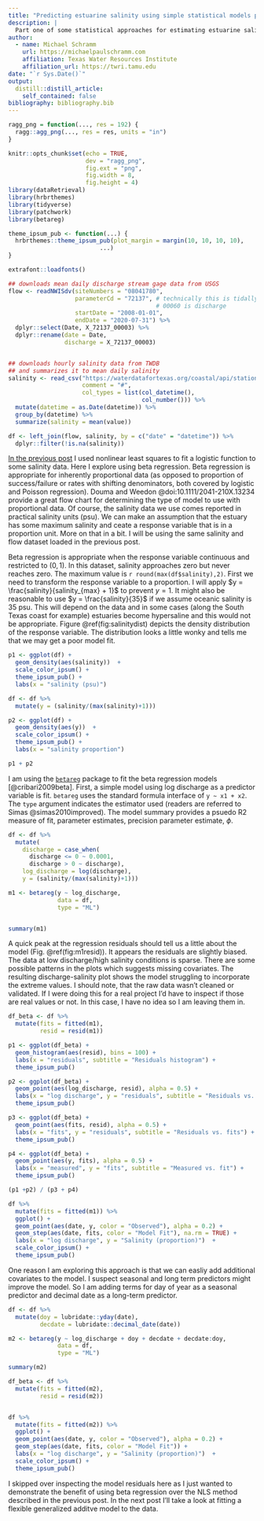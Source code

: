 ```yaml
---
title: "Predicting estuarine salinity using simple statistical models part 2"
description: |
  Part one of some statistical approaches for estimating estuarine salinity using freshwater inflow.
author:
  - name: Michael Schramm 
    url: https://michaelpaulschramm.com
    affiliation: Texas Water Resources Institute
    affiliation_url: https://twri.tamu.edu
date: "`r Sys.Date()`"
output:
  distill::distill_article:
    self_contained: false
bibliography: bibliography.bib
---
```


```r
ragg_png = function(..., res = 192) {
  ragg::agg_png(..., res = res, units = "in")
}

knitr::opts_chunk$set(echo = TRUE,
                      dev = "ragg_png",
                      fig.ext = "png",
                      fig.width = 8,
                      fig.height = 4)
library(dataRetrieval)
library(hrbrthemes)
library(tidyverse)
library(patchwork)
library(betareg)

theme_ipsum_pub <- function(...) {
  hrbrthemes::theme_ipsum_pub(plot_margin = margin(10, 10, 10, 10),
                          ...)
}

extrafont::loadfonts()
```


```r
## downloads mean daily discharge stream gage data from USGS
flow <- readNWISdv(siteNumbers = "08041780",
                   parameterCd = "72137", # technically this is tidally filtered discharge
                                          # 00060 is discharge
                   startDate = "2008-01-01",
                   endDate = "2020-07-31") %>%
  dplyr::select(Date, X_72137_00003) %>%
  dplyr::rename(date = Date, 
                discharge = X_72137_00003)


## downloads hourly salinity data from TWDB
## and summarizes it to mean daily salinity
salinity <- read_csv("https://waterdatafortexas.org/coastal/api/stations/SAB1/data/seawater_salinity?start_date=2008-01-01&end_date=2020-07-31&binning=hour&output_format=csv",
                     comment = "#",
                     col_types = list(col_datetime(),
                                      col_number())) %>%
  mutate(datetime = as.Date(datetime)) %>%
  group_by(datetime) %>%
  summarize(salinity = mean(value))

df <- left_join(flow, salinity, by = c("date" = "datetime")) %>%
  dplyr::filter(!is.na(salinity))
```

[In the previous post](https://michaelpaulschramm.com/posts/2020-08-24-salinity_functions/) I used nonlinear least squares to fit a logistic function to some salinity data. Here I explore using beta regression. Beta regression is appropriate for inherently proportional data (as opposed to proportion of success/failure or rates with shifting denominators, both covered by logistic and Poisson regression). Douma and Weedon @doi:10.1111/2041-210X.13234 provide a great flow chart for determining the type of model to use with proportional data.
Of course, the salinity data we use comes reported in practical salinity units (psu). We can make an assumption that the estuary has some maximum salinity and ceate a response variable that is in a proportion unit. More on that in a bit. I will be using the same salinity and flow dataset loaded in the previous post.

Beta regression is appropriate when the response variable continuous and restricted to $(0,1)$. In this dataset, salinity approaches zero but never reaches zero. The maximum value is `r round(max(df$salinity),2)`. First we need to transform the response variable to a proportion. I will apply $y = \frac{salinity}{salinity_{max} + 1}$ to prevent $y=1$. It might also be reasonable to use $y = \frac{salinity}{35}$ if we assume oceanic salinity is 35 psu. This will depend on the data and in some cases (along the South Texas coast for example) estuaries become hypersaline and this would not be appropriate. Figure \@ref(fig:salinitydist) depicts the density distribution of the response variable. The distribution looks a little wonky and tells me that we may get a poor model fit. 

```r
p1 <- ggplot(df) +
  geom_density(aes(salinity))  +
  scale_color_ipsum() +
  theme_ipsum_pub() +
  labs(x = "salinity (psu)")

df <- df %>%
  mutate(y = (salinity/(max(salinity)+1)))

p2 <- ggplot(df) +
  geom_density(aes(y))  +
  scale_color_ipsum() +
  theme_ipsum_pub() +
  labs(x = "salinity proportion")

p1 + p2
```

I am using the [`betareg`](https://cran.r-project.org/web/packages/betareg/index.html) package to fit the beta regression models [@cribari2009beta]. First, a simple model using log discharge as a predictor variable is fit. `betareg` uses the standard formula interface of `y ~ x1 + x2`. The `type` argument indicates the estimator used (readers are referred to Simas @simas2010improved). The model summary provides a psuedo R2 measure of fit, parameter estimates, precision parameter estimate, $\phi$.

```r
df <- df %>%
  mutate(
    discharge = case_when(
      discharge <= 0 ~ 0.0001,
      discharge > 0 ~ discharge),
    log_discharge = log(discharge),
    y = (salinity/(max(salinity)+1)))

m1 <- betareg(y ~ log_discharge,
              data = df,
              type = "ML")


summary(m1)
```

A quick peak at the regression residuals should tell us a little about the model (Fig. \@ref(fig:m1resid)). It appears the residuals are slightly biased. The data at low discharge/high salinity conditions is sparse. There are some possible patterns in the plots which suggests missing covariates. The resulting discharge-salinity plot shows the model struggling to incorporate the extreme values. I should note, that the raw data wasn't cleaned or validated. If I were doing this for a real project I'd have to inspect if those are real values or not. In this case, I have no idea so I am leaving them in.

```r
df_beta <- df %>%
  mutate(fits = fitted(m1),
         resid = resid(m1))

p1 <- ggplot(df_beta) +
  geom_histogram(aes(resid), bins = 100) +
  labs(x = "residuals", subtitle = "Residuals histogram") +
  theme_ipsum_pub()

p2 <- ggplot(df_beta) +
  geom_point(aes(log_discharge, resid), alpha = 0.5) +
  labs(x = "log discharge", y = "residuals", subtitle = "Residuals vs. predictor") +
  theme_ipsum_pub()

p3 <- ggplot(df_beta) +
  geom_point(aes(fits, resid), alpha = 0.5) +
  labs(x = "fits", y = "residuals", subtitle = "Residuals vs. fits") +
  theme_ipsum_pub()

p4 <- ggplot(df_beta) +
  geom_point(aes(y, fits), alpha = 0.5) +
  labs(x = "measured", y = "fits", subtitle = "Measured vs. fit") +
  theme_ipsum_pub()

(p1 +p2) / (p3 + p4)
```

```r
df %>%
  mutate(fits = fitted(m1)) %>%
  ggplot() +
  geom_point(aes(date, y, color = "Observed"), alpha = 0.2) +
  geom_step(aes(date, fits, color = "Model Fit"), na.rm = TRUE) +
  labs(x = "log discharge", y = "Salinity (proportion)")  +
  scale_color_ipsum() +
  theme_ipsum_pub()
```

One reason I am exploring this approach is that we can easliy add additional covariates to the model. I suspect seasonal and long term predictors might improve the model. So I am adding terms for day of year as a seasonal predictor and decimal date as a long-term predictor. 

```r
df <- df %>%
  mutate(doy = lubridate::yday(date),
         decdate = lubridate::decimal_date(date))

m2 <- betareg(y ~ log_discharge + doy + decdate + decdate:doy,
              data = df,
              type = "ML")

summary(m2)
```

```r
df_beta <- df %>%
  mutate(fits = fitted(m2),
         resid = resid(m2))


df %>%
  mutate(fits = fitted(m2)) %>%
  ggplot() +
  geom_point(aes(date, y, color = "Observed"), alpha = 0.2) +
  geom_step(aes(date, fits, color = "Model Fit")) +
  labs(x = "log discharge", y = "Salinity (proportion)")  +
  scale_color_ipsum() +
  theme_ipsum_pub()
```

I skipped over inspecting the model residuals here as I just wanted to demonstrate the benefit of using beta regression over the NLS method described in the previous post. In the next post I'll take a look at fitting a flexible generalized additve model to the data.